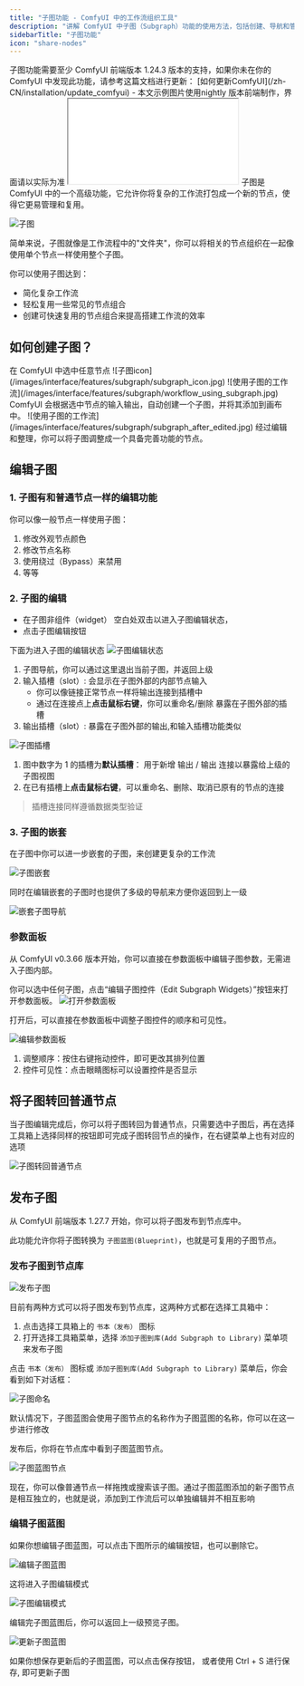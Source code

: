 ```yaml
---
title: "子图功能 - ComfyUI 中的工作流组织工具"
description: "讲解 ComfyUI 中子图（Subgraph）功能的使用方法，包括创建、导航和管理子图"
sidebarTitle: "子图功能"
icon: "share-nodes"
---
```


<Note>
    子图功能需要至少 ComfyUI 前端版本 1.24.3 版本的支持，如果你未在你的 ComfyUI 中发现此功能，请参考这篇文档进行更新： [如何更新ComfyUI](/zh-CN/installation/update_comfyui)
    - 本文示例图片使用nightly 版本前端制作，界面请以实际为准
</Note>


<iframe
  className="w-full aspect-video rounded-xl"
  src="//player.bilibili.com/player.html?isOutside=true&aid=114987263593651&bvid=BV1GotzzREmn&cid=31547131769&p=1&autoplay=0"
  title="ComfyUI Selection Toolbox New Features"
  allow="accelerometer; clipboard-write; encrypted-media; gyroscope; picture-in-picture"
  allowFullScreen
></iframe>
子图是 ComfyUI 中的一个高级功能，它允许你将复杂的工作流打包成一个新的节点，使得它更易管理和复用。

![子图](/images/interface/features/subgraph/subgraph.jpg)

简单来说，子图就像是工作流程中的"文件夹"，你可以将相关的节点组织在一起像使用单个节点一样使用整个子图。

你可以使用子图达到：
- 简化复杂工作流
- 轻松复用一些常见的节点组合
- 创建可快速复用的节点组合来提高搭建工作流的效率


## 如何创建子图？

<Steps>
    <Step title="选中任意节点">
    在 ComfyUI 中选中任意节点
    </Step>
    <Step title="点击选择工具项中的子图对应功能的图标">
        ![子图icon](/images/interface/features/subgraph/subgraph_icon.jpg)
    </Step>
    <Step title="完成子图创建">
        ![使用子图的工作流](/images/interface/features/subgraph/workflow_using_subgraph.jpg)
        ComfyUI 会根据选中节点的输入输出，自动创建一个子图，并将其添加到画布中。
    </Step>
    <Step title="编辑子图">
        ![使用子图的工作流](/images/interface/features/subgraph/subgraph_after_edited.jpg)
        经过编辑和整理，你可以将子图调整成一个具备完善功能的节点。
    </Step>
</Steps>

## 编辑子图

### 1. 子图有和普通节点一样的编辑功能

你可以像一般节点一样使用子图：
1. 修改外观节点颜色
2. 修改节点名称
3. 使用绕过（Bypass）来禁用
4. 等等

### 2. 子图的编辑

- 在子图非组件（widget） 空白处双击以进入子图编辑状态，
- 点击子图编辑按钮

下面为进入子图的编辑状态
![子图编辑状态](/images/interface/features/subgraph/editing_subgraph.jpg)

1. 子图导航，你可以通过这里退出当前子图，并返回上级
2. 输入插槽（slot）: 会显示在子图外部的内部节点输入
    - 你可以像链接正常节点一样将输出连接到插槽中
    - 通过在连接点上**点击鼠标右键**，你可以重命名/删除 暴露在子图外部的插槽
3. 输出插槽（slot）: 暴露在子图外部的输出,和输入插槽功能类似

![子图插槽](/images/interface/features/subgraph/subgraph_slot.jpg)

1. 图中数字为 1 的插槽为**默认插槽**： 用于新增 输出 / 输出 连接以暴露给上级的子图视图
2. 在已有插槽上**点击鼠标右键**，可以重命名、删除、取消已原有的节点的连接

> 插槽连接同样遵循数据类型验证

### 3. 子图的嵌套

在子图中你可以进一步嵌套的子图，来创建更复杂的工作流

![子图嵌套](/images/interface/features/subgraph/subgraph_nested.jpg)

同时在编辑嵌套的子图时也提供了多级的导航来方便你返回到上一级

![嵌套子图导航](/images/interface/features/subgraph/subgraph_navigation.jpg)

### 参数面板

从 ComfyUI v0.3.66 版本开始，你可以直接在参数面板中编辑子图参数，无需进入子图内部。

你可以选中任何子图，点击“编辑子图控件（Edit Subgraph Widgets）”按钮来打开参数面板。
![打开参数面板](/images/interface/features/subgraph/parameters_panel_open.jpg)

打开后，可以直接在参数面板中调整子图控件的顺序和可见性。

![编辑参数面板](/images/interface/features/subgraph/parameters_panel_edit.jpg)
1. 调整顺序：按住右键拖动控件，即可更改其排列位置
2. 控件可见性：点击眼睛图标可以设置控件是否显示

## 将子图转回普通节点

当子图编辑完成后，你可以将子图转回为普通节点，只需要选中子图后，再在选择工具箱上选择同样的按钮即可完成子图转回节点的操作，在右键菜单上也有对应的选项

![子图转回普通节点](/images/interface/features/subgraph/subgraph_to_nodes.jpg)


## 发布子图

从 ComfyUI 前端版本 1.27.7 开始，你可以将子图发布到节点库中。

此功能允许你将子图转换为 `子图蓝图(Blueprint)`，也就是可复用的子图节点。

### 发布子图到节点库

![发布子图](/images/interface/features/subgraph/subgraph_publishing.jpg)

目前有两种方式可以将子图发布到节点库，这两种方式都在选择工具箱中：

1. 点击选择工具箱上的 `书本（发布）` 图标
2. 打开选择工具箱菜单，选择 `添加子图到库(Add Subgraph to Library)` 菜单项来发布子图

点击 `书本（发布）` 图标或 `添加子图到库(Add Subgraph to Library)` 菜单后，你会看到如下对话框：

![子图命名](/images/interface/features/subgraph/subgraph_naming.jpg)

默认情况下，子图蓝图会使用子图节点的名称作为子图蓝图的名称，你可以在这一步进行修改

发布后，你将在节点库中看到子图蓝图节点。

![子图蓝图节点](/images/interface/features/subgraph/subgraph_blueprints.jpg)

现在，你可以像普通节点一样拖拽或搜索该子图。通过子图蓝图添加的新子图节点是相互独立的，也就是说，添加到工作流后可以单独编辑并不相互影响

### 编辑子图蓝图

如果你想编辑子图蓝图，可以点击下图所示的编辑按钮，也可以删除它。

![编辑子图蓝图](/images/interface/features/subgraph/edit_subgraph_blueprints.jpg)

这将进入子图编辑模式

![子图编辑模式](/images/interface/features/subgraph/subgraph_editing_mode.jpg)

编辑完子图蓝图后，你可以返回上一级预览子图。

![更新子图蓝图](/images/interface/features/subgraph/save_updated_subgraph.jpg)

如果你想保存更新后的子图蓝图，可以点击保存按钮， 或者使用 Ctrl + S 进行保存, 即可更新子图